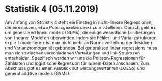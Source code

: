 # Statistik 4 (05.11.2019)

Am Anfang von Statistik 4 steht ein Einstieg in nicht-lineare Regressionen, die es erlauben, etwa Potenzgesetze direkt zu modellieren. Danach geht es um generalized linear models (GLMs), die einige wesentliche Limitierungen von linearen Modellen überwinden. Indem sie Fehler- und Varianzstrukturen explizit modellieren, ist man nicht mehr an Normalverteilung der Residuen und Varianzhomogenität gebunden. Bei generalized linear regressions muss man sich zwischen verschiedenen Verteilungen und link-Strukturen entscheiden. Spezifisch werden wir uns die Poisson-Regressionen für Zähldaten und logistische Regression für ja/nein-Daten anschauen. Zum Abschluss gibt es einen Ausblick auf Glättungsverfahren (LOESS) und general additive models (GAMs).

